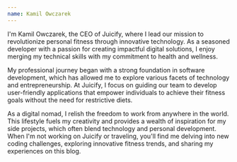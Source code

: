 ```yaml
---
name: Kamil Owczarek
---
```


I'm Kamil Owczarek, the CEO of Juicify, where I lead our mission to revolutionize personal fitness through innovative technology. As a seasoned developer with a passion for creating impactful digital solutions, I enjoy merging my technical skills with my commitment to health and wellness.

My professional journey began with a strong foundation in software development, which has allowed me to explore various facets of technology and entrepreneurship. At Juicify, I focus on guiding our team to develop user-friendly applications that empower individuals to achieve their fitness goals without the need for restrictive diets.

As a digital nomad, I relish the freedom to work from anywhere in the world. This lifestyle fuels my creativity and provides a wealth of inspiration for my side projects, which often blend technology and personal development. When I'm not working on Juicify or traveling, you'll find me delving into new coding challenges, exploring innovative fitness trends, and sharing my experiences on this blog.
